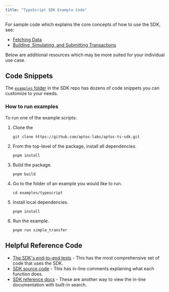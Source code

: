 ```yaml
---
title: "TypeScript SDK Example Code"
---
```


For sample code which explains the core concepts of how to use the SDK, see:






- [Fetching Data](/build/sdks/ts-sdk/fetch-data-via-sdk)
- [Building, Simulating, and Submitting Transactions](/build/sdks/ts-sdk/building-transactions)

Below are additional resources which may be more suited for your individual use case.

## Code Snippets

The [`examples` folder](https://github.com/aptos-labs/aptos-ts-sdk/tree/main/examples) in the SDK repo has dozens of code snippets you can customize to your needs.

### How to run examples

To run one of the example scripts:



<Steps>

1. Clone the 

   ```shellscript filename="Terminal"
   git clone https://github.com/aptos-labs/aptos-ts-sdk.git
   ```

2. From the top-level of the package, install all dependencies.

   ```shellscript filename="Terminal"
   pnpm install
   ```

3. Build the package.

   ```shellscript filename="Terminal"
   pnpm build
   ```

4. Go to the folder of an example you would like to run.

   ```shellscript filename="Terminal"
   cd examples/typescript
   ```

5. Install local dependencies.

   ```shellscript filename="Terminal"
   pnpm install
   ```

6. Run the example.

   ```shellscript filename="Terminal"
   pnpm run simple_transfer
   ```

</Steps>



## Helpful Reference Code

- [The SDK&apos;s end-to-end tests](https://github.com/aptos-labs/aptos-ts-sdk/tree/main/tests/e2e) - This has the most comprehensive set of code that uses the SDK.
- [SDK source code](https://github.com/aptos-labs/aptos-ts-sdk/tree/main) - This has in-line comments explaining what each function does.
- [SDK reference docs](https://aptos-labs.github.io/aptos-ts-sdk/) - These are another way to view the in-line documentation with built-in search.
